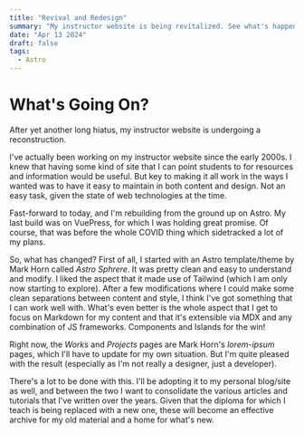 ```yaml
---
title: "Revival and Redesign"
summary: "My instructor website is being revitalized. See what's happening and what's in store for the future."
date: "Apr 13 2024"
draft: false
tags:
  - Astro
---
```

# What's Going On?

After yet another long hiatus, my instructor website is undergoing a reconstruction.

I've actually been working on my instructor website since the early 2000s. I knew that having some kind of site that I can point students to for resources and information would be useful. But key to making it all work in the ways I wanted was to have it easy to maintain in both content and design. Not an easy task, given the state of web technologies at the time.

Fast-forward to today, and I'm rebuilding from the ground up on Astro. My last build was on VuePress, for which I was holding great promise. Of course, that was before the whole COVID thing which sidetracked a lot of my plans.

So, what has changed? First of all, I started with an Astro template/theme by Mark Horn called *Astro Sphrere*. It was pretty clean and easy to understand and modify. I liked the aspect that it made use of Tailwind (which I am only now starting to explore). After a few modifications where I could make some clean separations between content and style, I think I've got something that I can work well with. What's even better is the whole aspect that I get to focus on Markdown for my content and that it's extensible via MDX and any combination of JS frameworks. Components and Islands for the win!

Right now, the *Works* and *Projects* pages are Mark Horn's *lorem-ipsum* pages, which I'll have to update for my own situation. But I'm quite pleased with the result (especially as I'm not really a designer, just a developer).

There's a lot to be done with this. I'll be adopting it to my personal blog/site as well, and between the two I want to consolidate the various articles and tutorials that I've written over the years. Given that the diploma for which I teach is being replaced with a new one, these will become an effective archive for my old material and a home for what's new.
